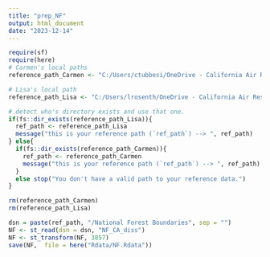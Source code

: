 ```yaml
---
title: "prep_NF"
output: html_document
date: "2023-12-14"
---
```


```r
require(sf)
require(here)
# Carmen's local paths
reference_path_Carmen <- "C:/Users/ctubbesi/OneDrive - California Air Resources Board/Documents/Reference data"

# Lisa's local path
reference_path_Lisa <- "C:/Users/lrosenth/OneDrive - California Air Resources Board/Desktop/Local_reference_data"

# detect who's directory exists and use that one.
if(fs::dir_exists(reference_path_Lisa)){
  ref_path <- reference_path_Lisa
  message("this is your reference path (`ref_path`) --> ", ref_path)
} else{
  if(fs::dir_exists(reference_path_Carmen)){
    ref_path <- reference_path_Carmen
    message("this is your reference path (`ref_path`) --> ", ref_path)
  }
  else stop("You don't have a valid path to your reference data.")
}

rm(reference_path_Carmen)
rm(reference_path_Lisa)
```

```r
dsn = paste(ref_path, "/National Forest Boundaries", sep = "")
NF <- st_read(dsn = dsn, "NF_CA_diss")
NF <- st_transform(NF, 3857)
save(NF,  file = here("Rdata/NF.Rdata"))
```


